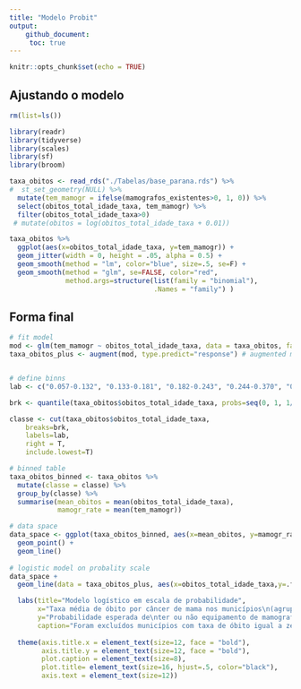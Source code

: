 ```yaml
---
title: "Modelo Probit"
output:
    github_document:
     toc: true
---
```


```r
knitr::opts_chunk$set(echo = TRUE)
```

## Ajustando o modelo


```r

rm(list=ls())

library(readr)
library(tidyverse)
library(scales)
library(sf)
library(broom)

taxa_obitos <- read_rds("./Tabelas/base_parana.rds") %>% 
#  st_set_geometry(NULL) %>%
  mutate(tem_mamogr = ifelse(mamografos_existentes>0, 1, 0)) %>%
  select(obitos_total_idade_taxa, tem_mamogr) %>%
  filter(obitos_total_idade_taxa>0)
 # mutate(obitos = log(obitos_total_idade_taxa + 0.01))

taxa_obitos %>%
  ggplot(aes(x=obitos_total_idade_taxa, y=tem_mamogr)) +
  geom_jitter(width = 0, height = .05, alpha = 0.5) +
  geom_smooth(method = "lm", color="blue", size=.5, se=F) +
  geom_smooth(method = "glm", se=FALSE, color="red",
              method.args=structure(list(family = "binomial"),
                                    .Names = "family") )
```


## Forma final

```r
# fit model
mod <- glm(tem_mamogr ~ obitos_total_idade_taxa, data = taxa_obitos, family = binomial)
taxa_obitos_plus <- augment(mod, type.predict="response") # augmented model


# define binns
lab <- c("0.057-0.132", "0.133-0.181", "0.182-0.243", "0.244-0.370", "0.370-0.505", "0.506-1.220")

brk <- quantile(taxa_obitos$obitos_total_idade_taxa, probs=seq(0, 1, 1/6))

classe <- cut(taxa_obitos$obitos_total_idade_taxa,
    breaks=brk,
    labels=lab,
    right = T,
    include.lowest=T)

# binned table
taxa_obitos_binned <- taxa_obitos %>%
  mutate(classe = classe) %>%
  group_by(classe) %>%
  summarise(mean_obitos = mean(obitos_total_idade_taxa),
            mamogr_rate = mean(tem_mamogr))

# data space
data_space <- ggplot(taxa_obitos_binned, aes(x=mean_obitos, y=mamogr_rate)) + 
  geom_point() + 
  geom_line()
  
# logistic model on probality scale
data_space +
  geom_line(data = taxa_obitos_plus, aes(x=obitos_total_idade_taxa,y=.fitted), color = "red") +

  labs(title="Modelo logístico em escala de probabilidade",
       x="Taxa média de óbito por câncer de mama nos municípios\n(agrupados por sextil)",
       y="Probabilidade esperada de\nter ou não equipamento de mamografia no município",
       caption="Foram excluídos municípios com taxa de óbito igual a zero, provavelmente são subnotificados") +
  
  theme(axis.title.x = element_text(size=12, face = "bold"),
        axis.title.y = element_text(size=12, face = "bold"),
        plot.caption = element_text(size=8),
        plot.title= element_text(size=16, hjust=.5, color="black"),
        axis.text = element_text(size=12))
```




